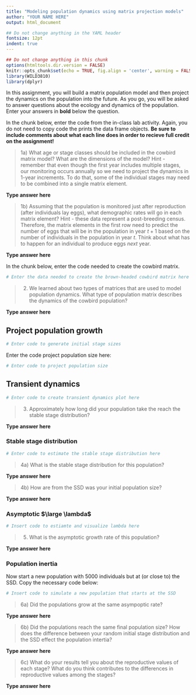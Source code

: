 ```yaml
---
title: "Modeling population dynamics using matrix projection models"
author: "YOUR NAME HERE"
output: html_document

## Do not change anything in the YAML header
fontsize: 12pt
indent: true
---
```


```r
## Do not change anything in this chunk
options(htmltools.dir.version = FALSE)
knitr::opts_chunk$set(echo = TRUE, fig.align = 'center', warning = FALSE, message = FALSE)
library(WILD3810)
library(dplyr)
```


In this assignment, you will build a matrix population model and then project the dynamics on the population into the future. As you go, you will be asked to answer questions about the ecology and dynamics of the population. Enter your answers in **bold** below the question.

In the chunk below, enter the code from the in-class lab activity. Again, you do not need to copy code the prints the data frame objects. **Be sure to include comments about what each line does in order to recieve full credit on the assignment!**

> 1a) What age or stage classes should be included in the cowbird matrix model? What are the dimensions of the model? Hint - remember that even though the first year includes multiple stages, our monitoring occurs annually so we need to project the dynamics in 1-year increments.  To do that, some of the individual stages may need to be combined into a single matrix element. 

**Type answer here**

> 1b) Assuming that the population is monitored just after reproduction (after individuals lay eggs), what demographic rates will go in each matrix element? Hint - these data represent a post-breeding census. Therefore, the matrix elements in the first row need to predict the number of eggs that will be in the population in year $t + 1$ based on the number of individuals in the population in year $t$. Think about what has to happen for an individual to produce eggs *next* year. 

**Type answer here**

In the chunk below, enter the code needed to create the cowbird matrix. 

```r
# Enter the data needed to create the brown-headed cowbird matrix here
```


> 2) We learned about two types of matrices that are used to model population dynamics. What type of population matrix describes the dynamics of the cowbird population? 

**Type answer here**

## Project population growth

```r
# Enter code to generate initial stage sizes
```

Enter the code project population size here:

```r
# Enter code to project population size 
```

## Transient dynamics

```r
# Enter code to create transient dynamics plot here
```

> 3) Approximately how long did your population take the reach the stable stage distribution?

**Type answer here**

### Stable stage distribution

```r
# Enter code to estimate the stable stage distribution here
```

> 4a) What is the stable stage distribution for this population?

**Type answer here**

> 4b) How are from the SSD was your initial population size? 

**Type answer here**


### Asymptotic $\large \lambda$

```r
# Insert code to estiamte and visualize lambda here
```

> 5) What is the asymptotic growth rate of this population?

**Type answer here**

### Population inertia

Now start a new population with 5000 individuals but at (or close to) the SSD. Copy the necessary code below:

```r
# Insert code to simulate a new population that starts at the SSD
```


> 6a) Did the populations grow at the same asympoptic rate? 

**Type answer here**

> 6b) Did the populations reach the same final population size? How does the difference between your random initial stage distribution and the SSD effect the population intertia?   

**Type answer here**

> 6c) What do your results tell you about the reproductive values of each stage? What do you think contributes to the differences in reproductive values among the stages? 

**Type answer here**

